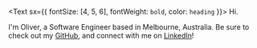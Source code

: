 <Text sx={{ fontSize: [4, 5, 6], fontWeight: `bold`, color: `heading` }}>
  Hi.
</Text>

I'm Oliver, a Software Engineer based in Melbourne, Australia. Be sure to check out my [GitHub](https://github.com/ocben1), and connect with me on [LinkedIn](https://www.linkedin.com/in/olivercbennett)!